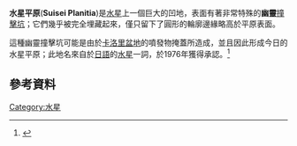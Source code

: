 {{multiple issues|
{{expand|time=2014-05-19T04:13:04+00:00}}
{{onesource|time=2014-05-19T04:13:04+00:00}}
{{refimprove|time=2014-05-19T04:13:04+00:00}}
}}
'''水星平原'''('''Suisei Planitia''')是[[水星|水星]]上一個巨大的凹地，表面有著非常特殊的'''幽靈'''[[撞擊坑|撞擊坑]]；它們幾乎被完全埋藏起來，僅只留下了圓形的輪廓邊緣略高於平原表面。

這種幽靈撞擊坑可能是由於[[卡洛里盆地|卡洛里盆地]]的噴發物掩蓋所造成，並且因此形成今日的水星平原；此地名來自於[[日語|日語]]的[[水星|水星]]一詞，於1976年獲得承認。<ref>{{Cite web |url=http://www.planetary.org/news/2008/0429_New_Details_in_Images_of_Mercury.html |title=Planetary.org |accessdate=2014-05-18 |archive-date=2012-02-20 |archive-url=https://web.archive.org/web/20120220052824/http://www.planetary.org/news/2008/0429_New_Details_in_Images_of_Mercury.html |dead-url=no }}</ref>

== 參考資料 ==
{{reflist}}

[[Category:水星|Category:水星]]